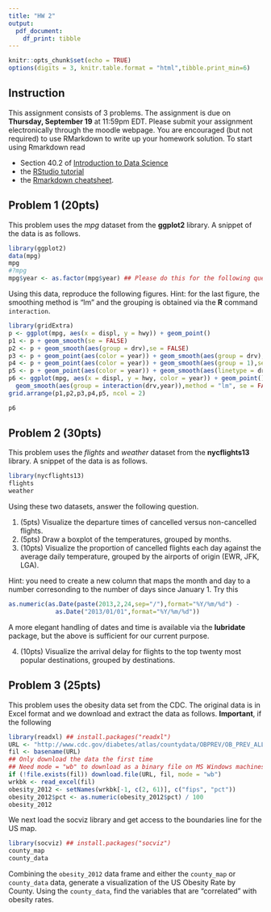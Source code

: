 ```yaml
---
title: "HW 2"
output: 
  pdf_document:
    df_print: tibble
---
```


```r
knitr::opts_chunk$set(echo = TRUE)
options(digits = 3, knitr.table.format = "html",tibble.print_min=6)
```

## Instruction
This assignment consists of $3$ problems. The assignment is due on 
**Thursday, September 19** at 11:59pm EDT. Please submit your assignment electronically through the moodle webpage. You are encouraged (but not required) to use RMarkdown to write up your homework solution. To start using Rmarkdown read

* Section 40.2 of  [Introduction to Data Science](https://rafalab.github.io/dsbook/reproducible-projects-with-rstudio-and-r-markdown.html)
* the [RStudio tutorial](https://rmarkdown.rstudio.com/lesson-1.html) 
* the [Rmarkdown cheatsheet](https://www.rstudio.com/wp-content/uploads/2015/02/rmarkdown-cheatsheet.pdf).

## Problem 1 (20pts)
This problem uses the *mpg* dataset from the **ggplot2** library. A snippet of the data is as follows.
```r
library(ggplot2)
data(mpg)
mpg
#?mpg
mpg$year <- as.factor(mpg$year) ## Please do this for the following question.
```
Using this data, reproduce the following figures. Hint: for the last figure, the smoothing method is "lm" and the grouping is obtained via the **R** command $\mathtt{interaction}$. 

```r
library(gridExtra)
p <- ggplot(mpg, aes(x = displ, y = hwy)) + geom_point()
p1 <- p + geom_smooth(se = FALSE)
p2 <- p + geom_smooth(aes(group = drv),se = FALSE)
p3 <- p + geom_point(aes(color = year)) + geom_smooth(aes(group = drv),se = FALSE)
p4 <- p + geom_point(aes(color = year)) + geom_smooth(aes(group = 1),se = FALSE)
p5 <- p + geom_point(aes(color = year)) + geom_smooth(aes(linetype = drv),se = FALSE)
p6 <- ggplot(mpg, aes(x = displ, y = hwy, color = year)) + geom_point() + 
  geom_smooth(aes(group = interaction(drv,year)),method = "lm", se = FALSE)
grid.arrange(p1,p2,p3,p4,p5, ncol = 2)
```

```r
p6
```



## Problem 2 (30pts)
This problem uses the *flights* and *weather* dataset from the **nycflights13** library. A snippet of the data is as follows.
```r
library(nycflights13)
flights
weather
```

Using these two datasets, answer the following question.

1. (5pts) Visualize the departure times of cancelled versus non-cancelled flights. 
2. (5pts)  Draw a boxplot of the temperatures, grouped by months.
3. (10pts) Visualize the proportion of cancelled flights each day against the average daily temperature, grouped by the airports of origin (EWR, JFK, LGA). 

Hint: you need to create a new column that maps the month and day to a number corresonding to the number of days since January 1. Try this
```r
as.numeric(as.Date(paste(2013,2,24,sep="/"),format="%Y/%m/%d") - 
             as.Date("2013/01/01",format="%Y/%m/%d"))
```
A more elegant handling of dates and time is available via the **lubridate** package, but the above is sufficient for our current purpose. 

4. (10pts) Visualize the arrival delay for flights to the top twenty most popular destinations, grouped by destinations. 


## Problem 3 (25pts)
This problem uses the obesity data set from the CDC. The original data is in Excel format and we 
download and extract the data as follows. **Important**, if the following 
```r
library(readxl) ## install.packages("readxl")
URL <- "http://www.cdc.gov/diabetes/atlas/countydata/OBPREV/OB_PREV_ALL_STATES.xlsx"
fil <- basename(URL) 
## Only download the data the first time
## Need mode = "wb" to download as a binary file on MS Windows machines.
if (!file.exists(fil)) download.file(URL, fil, mode = "wb")
wrkbk <- read_excel(fil)
obesity_2012 <- setNames(wrkbk[-1, c(2, 61)], c("fips", "pct"))
obesity_2012$pct <- as.numeric(obesity_2012$pct) / 100
obesity_2012
```

We next load the socviz library and get access to the boundaries line for the US map.
```r
library(socviz) ## install.packages("socviz")
county_map
county_data
```

Combining the $\mathtt{obesity\_2012}$ data frame and either the $\mathtt{county\_map}$ or $\mathtt{county\_data}$ data, generate a visualization of the US Obesity Rate by County. Using the $\mathtt{county\_data}$, find the variables that are "correlated" with obesity rates. 